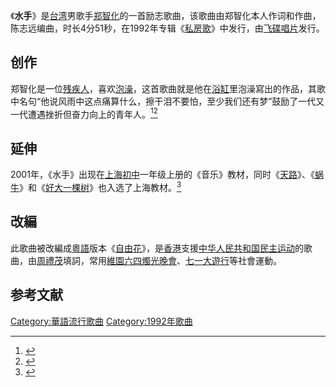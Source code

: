 {{Otheruses|subject= 郑智化励志歌曲《水手》|other=其他同名条目|水手}}
《'''水手'''》是[[台湾|台湾]]男歌手[[郑智化|郑智化]]的一首励志歌曲，该歌曲由郑智化本人作词和作曲，陈志远编曲，时长4分51秒，在1992年专辑《[[私房歌|私房歌]]》中发行，由[[飞碟唱片|飞碟唱片]]发行。

==创作==
郑智化是一位[[残疾人|残疾人]]，喜欢[[泡澡|泡澡]]，这首歌曲就是他在[[浴缸|浴缸]]里泡澡寫出的作品，其歌中名句“他说风雨中这点痛算什么，擦干泪不要怕，至少我们还有梦”鼓励了一代又一代遭遇挫折但奋力向上的青年人。<ref>{{cite web|url= http://digi.163.com/09/1004/06/5KOS49SL001618JO_10.html|title= 百人百首经典！80-90年代流行巅峰|date=2009-10-04|accessdate=2014-11-22|work=网易 |archive-url= https://web.archive.org/web/20141129103239/http://digi.163.com/09/1004/06/5KOS49SL001618JO_10.html|archive-date= 2014-11-29|dead-url= yes}}</ref><ref>{{cite web |url=http://ent.sina.com.cn/y/2012-02-08/09443548399.shtml |title=郑智化自曝《水手》是在浴缸里创作 |date=2009-10-04|accessdate=2014-11-22 |work=新浪 |archive-date=2014-11-29 |archive-url=https://web.archive.org/web/20141129034618/http://ent.sina.com.cn/y/2012-02-08/09443548399.shtml |dead-url=no }}</ref>

==延伸==
2001年，《水手》出现在[[上海|上海]][[初级中学|初中]]一年级上册的《音乐》教材，同时《[[天路|天路]]》、《[[蜗牛_(周杰伦)|蜗牛]]》和《[[好大一棵树|好大一棵树]]》也入选了上海教材。<ref>{{cite web |url=http://news.jxgdw.com/jswp/bjtj/2505541.html |title=王瑶：“蜗牛”让语文教材更具时代感|accessdate=2014-11-22 |date=2014-06-16 |work=今视新闻 |archive-url=https://web.archive.org/web/20140815232547/http://news.jxgdw.com/jswp/bjtj/2505541.html |archive-date=2014-08-15 |dead-url=yes }}</ref>

==改編==
此歌曲被改編成[[粵語|粵語]]版本《[[自由花|自由花]]》，是[[香港|香港]]支援[[中华人民共和国民主运动|中华人民共和国民主运动]]的歌曲，由[[周禮茂|周禮茂]]填詞，常用[[維園六四燭光晚會|維園六四燭光晚會]]、[[七一大遊行|七一大遊行]]等社會運動。

==参考文献==
{{reflist}}

{{DEFAULTSORT:S水手}}
[[Category:華語流行歌曲|Category:華語流行歌曲]]
[[Category:1992年歌曲|Category:1992年歌曲]]